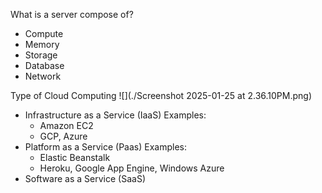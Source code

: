 What is a server compose of?

- Compute
- Memory
- Storage
- Database
- Network

Type of Cloud Computing
![](./Screenshot 2025-01-25 at 2.36.10PM.png)
- Infrastructure as a Service (IaaS)
    Examples:
    - Amazon EC2
    - GCP, Azure
- Platform as a Service (Paas)
    Examples:
    - Elastic Beanstalk
    - Heroku, Google App Engine, Windows Azure
- Software as a Service (SaaS)